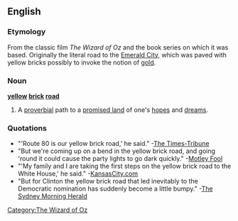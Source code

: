 ==English==

===Etymology===
From the classic film ''The Wizard of Oz'' and the book series on which it was based.  Originally the literal road to the [[w:Emerald City|Emerald City]], which was paved with yellow bricks possibly to invoke the notion of [[gold]].

===Noun===
'''[[yellow]] [[brick]] [[road]]'''

# {{figurative|or|jocular}} A [[proverbial]] path to a [[promised land]] of one's [[hope]]s and [[dream]]s.

===Quotations===
*"'Route 80 is our yellow brick road,' he said." -[http://www.thetimes-tribune.com/site/news.cfm?newsid=19077090&BRD=2185&PAG=461&dept_id=415898&rfi= The Times-Tribune]
*"But we're coming up on a bend in the yellow brick road, and going 'round it could cause the party lights to go dark quickly." -[http://www.fool.com/investing/general/2007/12/11/the-impending-destruction-of-the-us-economy-part-1.aspx Motley Fool]
*"'My family and I are taking the first steps on the yellow brick road to the White House,' he said." -[http://www.kansascity.com/news/columnists/steve_kraske/story/415406.html KansasCity.com]
*"But for Clinton the yellow brick road that led inevitably to the Democratic nomination has suddenly become a little bumpy." -[http://www.smh.com.au/news/world/hillarys-mountain-gets-higher/2007/12/20/1197740468216.html The Sydney Morning Herald]

[[Category:The Wizard of Oz]]